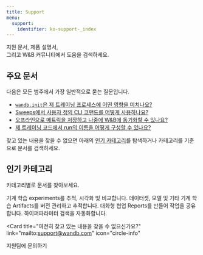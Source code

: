 ```yaml
---
title: Support
menu:
  support:
    identifier: ko-support-_index
---
```



<Banner title="무엇을 도와드릴까요?" background="/images/support/support_banner.png" >
지원 문서, 제품 설명서,<br/>
그리고 W&B 커뮤니티에서 도움을 검색하세요.
</Banner>

## 주요 문서

다음은 모든 범주에서 가장 일반적으로 묻는 질문입니다.

* [`wandb.init`은 제 트레이닝 프로세스에 어떤 영향을 미치나요?](/ko/support/kb-articles/wandbinit_training_process)
* [Sweeps에서 사용자 정의 CLI 코맨드를 어떻게 사용하나요?](/ko/support/kb-articles/custom_cli_commands_sweeps)
* [오프라인으로 메트릭을 저장하고 나중에 W&B에 동기화할 수 있나요?](/ko/support/kb-articles/same_metric_appearing_more)
* [제 트레이닝 코드에서 run의 이름을 어떻게 구성할 수 있나요?](/ko/support/kb-articles/configure_name_run_training_code)

찾고 있는 내용을 찾을 수 없으면 아래의 [인기 카테고리](#popular-categories)를 탐색하거나 카테고리를 기준으로 문서를 검색하세요.

## 인기 카테고리

카테고리별로 문서를 찾아보세요.

<CardGroup cols={2}>
<Card title="Experiments" href="/ko/support/experiments">
기계 학습 experiments를 추적, 시각화 및 비교합니다.
</Card>
<Card title="Artifacts" href="/ko/support/artifacts">
데이터셋, 모델 및 기타 기계 학습 Artifacts를 버전 관리하고 추적합니다.
</Card>
</CardGroup>
<CardGroup cols={2}>
<Card title="Reports" href="/ko/support/reports">
대화형 협업 Reports를 만들어 작업을 공유합니다.
</Card>
<Card title="Sweeps" href="/ko/support/sweeps">
하이퍼파라미터 검색을 자동화합니다.
</Card>
</CardGroup>

<Card
  title="여전히 찾고 있는 내용을 찾을 수 없으신가요?"
  link="mailto:support@wandb.com"
  icon="circle-info"
>
  지원팀에 문의하기
</Card>